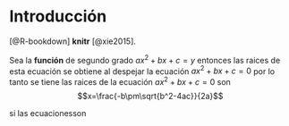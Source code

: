 # Introducción {-}
[@R-bookdown]  **knitr** [@xie2015].


Sea la **función** de segundo grado $ax^2+bx+c=y$ entonces las raices de esta ecuación se obtiene al despejar la ecuación $ax^2+bx+c=0$ 
\begin{align*}
ax^2+bx+c&=0\\
x^2+\frac{b}{a}x+\frac{c}{a}&=0\\
x^2+2\frac{b}{2a}x+\left(\frac{b}{2a}\right)^2-\left(\frac{b}{2a}\right)^2+\frac{c}{a}&=0\\
\left(x+\frac{b}{2a}\right)^2-\left(\frac{b}{2a}\right)^2+\frac{c}{a}&=0\\
\left(x+\frac{b}{2a}\right)^2&=\frac{b^2}{4a^2}-\frac{c}{a}\\
\left(x+\frac{b}{2a}\right)^2&=\frac{b^2-4ac}{4a^2}\\
\end{align*}
por lo tanto se tiene las raices de la ecuación $ax^2+bx+c=0$ son  $$x=\frac{-b\pm\sqrt{b^2-4ac}}{2a}$$

si las ecuacionesson 
